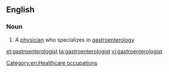 ==English==

===Noun===
{{en-noun}}

# A [[physician]] who specializes in [[gastroenterology]]

[[et:gastroenterologist]]
[[ta:gastroenterologist]]
[[vi:gastroenterologist]]
[[Category:en:Healthcare occupations]]